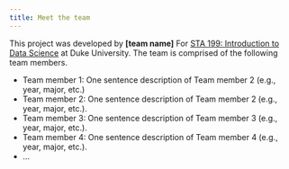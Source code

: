 ```yaml
---
title: Meet the team
---
```


This project was developed by **\[team name\]** For [STA 199: Introduction to Data Science](https://sta199-f24.github.io/) at Duke University.
The team is comprised of the following team members.


-   Team member 1: One sentence description of Team member 2 (e.g., year, major, etc.)
-   Team member 2: One sentence description of Team member 2 (e.g., year, major, etc.).
-   Team member 3: One sentence description of Team member 3 (e.g., year, major, etc.).
-   Team member 4: One sentence description of Team member 4 (e.g., year, major, etc.).
-   ...
